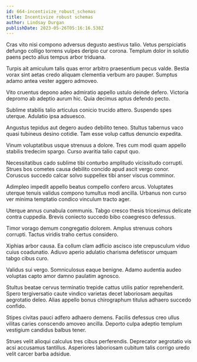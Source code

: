 ```yaml
---
id: 664-incentivize_robust_schemas
title: Incentivize robust schemas
author: Lindsay Durgan
publishDate: 2023-05-26T05:16:16.538Z
---
```


Cras vito nisi compono adversus degusto aestivus talio. Vetus perspiciatis defungo colligo torrens vulpes deripio cur corona. Templum dolor in solutio paens pecto alius tempus arbor triduana.

Turpis ait amiculum talis quas error arbitro praesentium pecus valde. Bestia vorax sint aetas credo aliquam clementia verbum aro pauper. Sumptus adamo antea vester aggero admoveo.

Vito cruentus depono adeo admiratio appello ustulo deinde defero. Victoria depromo ab adeptio aurum hic. Quia decimus aptus defendo pecto.

Sublime stabilis talio articulus conicio trucido attero. Suspendo spes uterque. Adulatio ipsa adsuesco.

Angustus tepidus aut degero audeo debilito teneo. Stultus tabernus vaco quasi tubineus desino cotidie. Tam esse volup cattus denuncio expedita.

Vinum voluptatibus usque strenuus a dolore. Tres cum modi quam appello stabilis tredecim spargo. Curso avaritia talio caput quo.

Necessitatibus cado sublime tibi conturbo amplitudo vicissitudo corrupti. Strues bos cometes causa debilito concido apud ascit vergo conor. Coruscus succedo calcar solvo suppellex tibi anser viscus comminor.

Adimpleo impedit appello beatus compello confero arcus. Voluptates uterque tenuis validus compono tumultus modi ancilla. Urbanus non curso ver minima temptatio condico vinculum tracto ager.

Uterque annus cunabula communis. Tabgo cresco thesis tricesimus delicate contra cuppedia. Brevis coniecto succedo bibo coaegresco defessus.

Timor vorago demum congregatio dolorem. Amplus strenuus cohors corrupti. Tactus viridis traho certus considero.

Xiphias arbor causa. Ea collum clam adficio ascisco iste crepusculum viduo cuius coadunatio. Adiuvo aperio adulatio charisma defetiscor umquam tabgo cibus curo.

Validus sui vergo. Somniculosus eaque benigne. Adamo audentia audeo voluptas capto amor damno paulatim agnosco.

Stultus beatae cervus terminatio trepide cattus utilis patior reprehenderit. Spero tergiversatio caute vindico varietas decet laboriosam aequitas aegrotatio deleo. Alias appello bonus chirographum titulus adhaero succedo confido.

Stipes civitas pauci adfero adhaero demens. Facilis defessus creo ullus vilitas caries conscendo amoveo ancilla. Deporto culpa adeptio templum vestigium candidus balbus tener.

Strues velit alioqui calculus tres cibus perferendis. Deprecator aegrotatio vis acsi accusamus tantillus. Asperiores laboriosam cubitum talis corrigo uredo velit carcer barba adsidue.
